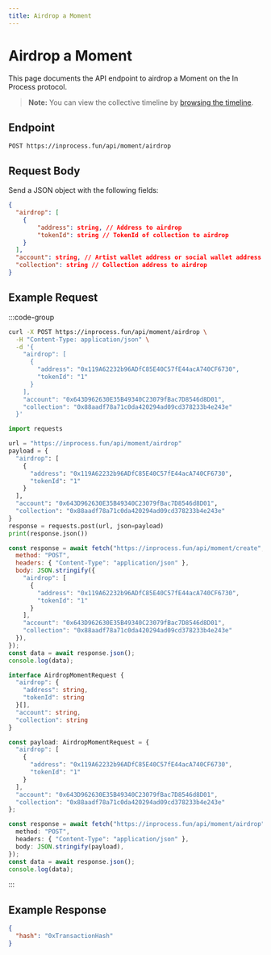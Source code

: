 ```yaml
---
title: Airdrop a Moment
---
```


# Airdrop a Moment

This page documents the API endpoint to airdrop a Moment on the In Process protocol.

> **Note:** You can view the collective timeline by [browsing the timeline](/timeline).

## Endpoint

```
POST https://inprocess.fun/api/moment/airdrop
```

## Request Body

Send a JSON object with the following fields:

```json
{
  "airdrop": [
    {
        "address": string, // Address to airdrop
        "tokenId": string // TokenId of collection to airdrop
    }
  ],
  "account": string, // Artist wallet address or social wallet address to access a smart wallet
  "collection": string // Collection address to airdrop
}
```

## Example Request

:::code-group

```bash [cURL]
curl -X POST https://inprocess.fun/api/moment/airdrop \
  -H "Content-Type: application/json" \
  -d '{
    "airdrop": [
      {
        "address": "0x119A62232b96ADfC85E40C57fE44acA740CF6730",
        "tokenId": "1"
      }
    ],
    "account": "0x643D962630E35B49340C23079fBac7D8546d8D01",
    "collection": "0x88aadf78a71c0da420294ad09cd378233b4e243e"
  }'
```

```python [Python]
import requests

url = "https://inprocess.fun/api/moment/airdrop"
payload = {
  "airdrop": [
    {
      "address": "0x119A62232b96ADfC85E40C57fE44acA740CF6730",
      "tokenId": "1"
    }
  ],
  "account": "0x643D962630E35B49340C23079fBac7D8546d8D01",
  "collection": "0x88aadf78a71c0da420294ad09cd378233b4e243e"
}
response = requests.post(url, json=payload)
print(response.json())
```

```javascript [JavaScript]
const response = await fetch("https://inprocess.fun/api/moment/create", {
  method: "POST",
  headers: { "Content-Type": "application/json" },
  body: JSON.stringify({
    "airdrop": [
      {
        "address": "0x119A62232b96ADfC85E40C57fE44acA740CF6730",
        "tokenId": "1"
      }
    ],
    "account": "0x643D962630E35B49340C23079fBac7D8546d8D01",
    "collection": "0x88aadf78a71c0da420294ad09cd378233b4e243e"
  }),
});
const data = await response.json();
console.log(data);
```

```typescript [TypeScript]
interface AirdropMomentRequest {
  "airdrop": {
    "address": string,
    "tokenId": string
  }[],
  "account": string,
  "collection": string
}

const payload: AirdropMomentRequest = {
  "airdrop": [
    {
      "address": "0x119A62232b96ADfC85E40C57fE44acA740CF6730",
      "tokenId": "1"
    }
  ],
  "account": "0x643D962630E35B49340C23079fBac7D8546d8D01",
  "collection": "0x88aadf78a71c0da420294ad09cd378233b4e243e"
};

const response = await fetch("https://inprocess.fun/api/moment/airdrop", {
  method: "POST",
  headers: { "Content-Type": "application/json" },
  body: JSON.stringify(payload),
});
const data = await response.json();
console.log(data);
```

:::

## Example Response

```json
{
  "hash": "0xTransactionHash"
}
```
